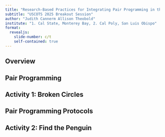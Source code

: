 ```yaml
---
title: "Research-Based Practices for Integrating Pair Programming in the Classroom"
subtitle: "USCOTS 2025 Breakout Session"
author: "Judith Cannerm Allison Theobold"
institute: "1. Cal State, Monterey Bay, 2. Cal Poly, San Luis Obispo"
format: 
  revealjs:
    slide-number: c/t
    self-contained: true
---
```


## Overview


## Pair Programming



## Activity 1: Broken Circles


## Pair Programming Protocols


## Activity 2: Find the Penguin